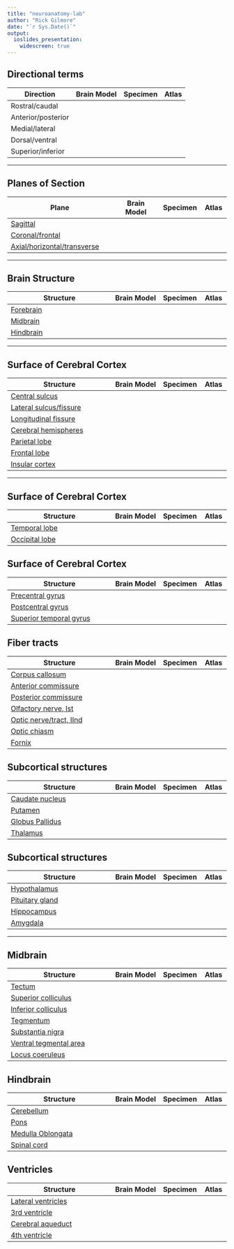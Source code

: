 ```yaml
---
title: "neuroanatomy-lab"
author: "Rick Gilmore"
date: "`r Sys.Date()`"
output: 
  ioslides_presentation:
    widescreen: true
---
```


## Directional terms

| Direction          | Brain Model | Specimen | Atlas |
|--------------------|-------------|----------|-------|
| Rostral/caudal     |             |          |       |
| Anterior/posterior |             |          |       |
| Medial/lateral     |             |          |       |
| Dorsal/ventral     |             |          |       |
| Superior/inferior  |             |          |       |

---

## Planes of Section

| Plane                      | Brain Model | Specimen | Atlas |
|----------------------------|-------------|----------|-------|
| [Sagittal](https://en.wikipedia.org/wiki/Sagittal_plane)                   |             |          |       |
| [Coronal/frontal](https://en.wikipedia.org/wiki/Coronal_plane) |             |          |       |
| [Axial/horizontal/transverse](https://en.wikipedia.org/wiki/Transverse_plane)           |             |          |       |

---

## Brain Structure

| Structure                  | Brain Model | Specimen | Atlas |
|----------------------------|-------------|----------|-------|
| [Forebrain](https://en.wikipedia.org/wiki/Prosencephalon)                  |             |          |       |
| [Midbrain](https://en.wikipedia.org/wiki/Midbrain)                   |             |          |       |
| [Hindbrain](https://en.wikipedia.org/wiki/Rhombencephalon)                  |             |          |       |

---

## Surface of Cerebral Cortex

| Structure                  | Brain Model | Specimen | Atlas |
|----------------------------|-------------|----------|-------|
| [Central sulcus](https://en.wikipedia.org/wiki/Central_sulcus)             |             |          |       |
| [Lateral sulcus/fissure](https://en.wikipedia.org/wiki/Lateral_sulcus)     |             |          |       |
| [Longitudinal fissure](https://en.wikipedia.org/wiki/Medial_longitudinal_fissure)       |             |          |       |
| [Cerebral hemispheres](https://en.wikipedia.org/wiki/Cerebral_hemisphere)       |             |          |       |
| [Parietal lobe](https://en.wikipedia.org/wiki/Parietal_lobe)              |             |          |       |
| [Frontal lobe](https://en.wikipedia.org/wiki/Frontal_lobe)               |             |          |       |
| [Insular cortex](https://en.wikipedia.org/wiki/Insular_cortex)             |             |          |       |

---

## Surface of Cerebral Cortex

| Structure                  | Brain Model | Specimen | Atlas |
|----------------------------|-------------|----------|-------|
| [Temporal lobe](https://en.wikipedia.org/wiki/Temporal_lobe)              |             |          |       |
| [Occipital lobe](https://en.wikipedia.org/wiki/Occipital_lobe)             |             |          |       |

## Surface of Cerebral Cortex

| Structure                  | Brain Model | Specimen | Atlas |
|----------------------------|-------------|----------|-------|
| [Precentral gyrus](https://en.wikipedia.org/wiki/Precentral_gyrus)           |             |          |       |
| [Postcentral gyrus](https://en.wikipedia.org/wiki/Postcentral_gyrus)          |             |          |       |
| [Superior temporal gyrus](https://en.wikipedia.org/wiki/Superior_temporal_gyrus)    |             |          |       |

## Fiber tracts

| Structure                  | Brain Model | Specimen | Atlas |
|----------------------------|-------------|----------|-------|
| [Corpus callosum](https://en.wikipedia.org/wiki/Corpus_callosum)            |             |          |       |
| [Anterior commissure](https://en.wikipedia.org/wiki/Anterior_commissure)        |             |          |       |
| [Posterior commissure](https://en.wikipedia.org/wiki/Posterior_commissure)       |             |          |       |
| [Olfactory nerve, Ist](https://en.wikipedia.org/wiki/Olfactory_nerve)       |             |          |       |
| [Optic nerve/tract, IInd](https://en.wikipedia.org/wiki/Optic_nerve)    |             |          |       |
| [Optic chiasm](https://en.wikipedia.org/wiki/Optic_chiasm)               |             |          |       |
| [Fornix](https://en.wikipedia.org/wiki/Fornix_\(neuroanatomy)                     |             |          |       |

## Subcortical structures

| Structure                  | Brain Model | Specimen | Atlas |
|----------------------------|-------------|----------|-------|
| [Caudate nucleus](https://en.wikipedia.org/wiki/Caudate_nucleus)            |             |          |       |
| [Putamen](https://en.wikipedia.org/wiki/Putamen)                    |             |          |       |
| [Globus Pallidus](https://en.wikipedia.org/wiki/Globus_pallidus)            |             |          |       |
| [Thalamus](https://en.wikipedia.org/wiki/Thalamus)                   |             |          |       |

## Subcortical structures

| Structure                  | Brain Model | Specimen | Atlas |
|----------------------------|-------------|----------|-------|
| [Hypothalamus](https://en.wikipedia.org/wiki/Hypothalamus)               |             |          |       |
| [Pituitary gland](https://en.wikipedia.org/wiki/Pituitary_gland)            |             |          |       |
| [Hippocampus](https://en.wikipedia.org/wiki/Hippocampus)                |             |          |       |
| [Amygdala](https://en.wikipedia.org/wiki/Amygdala)                   |             |          |       |

---

## Midbrain

| Structure                  | Brain Model | Specimen | Atlas |
|----------------------------|-------------|----------|-------|
| [Tectum](https://en.wikipedia.org/wiki/Midbrain_tectum)                     |             |          |       |
| [Superior colliculus](https://en.wikipedia.org/wiki/Superior_colliculus)        |             |          |       |
| [Inferior colliculus](https://en.wikipedia.org/wiki/Inferior_colliculus)        |             |          |       |
| [Tegmentum](https://en.wikipedia.org/wiki/Tegmentum)                  |             |          |       |
| [Substantia nigra](https://en.wikipedia.org/wiki/Substantia_nigra)           |             |          |       |
| [Ventral tegmental area](https://en.wikipedia.org/wiki/Ventral_tegmental_area)     |             |          |       |
| [Locus coeruleus](https://en.wikipedia.org/wiki/Locus_coeruleus)            |             |          |       |

## Hindbrain

| Structure                  | Brain Model | Specimen | Atlas |
|----------------------------|-------------|----------|-------|
| [Cerebellum](https://en.wikipedia.org/wiki/Cerebellum)                 |             |          |       |
| [Pons](https://en.wikipedia.org/wiki/Pons)                       |             |          |       |
| [Medulla Oblongata](https://en.wikipedia.org/wiki/Medulla_oblongata)          |             |          |       |
| [Spinal cord](https://en.wikipedia.org/wiki/Spinal_cord)                |             |          |       |

## Ventricles

| Structure                  | Brain Model | Specimen | Atlas |
|----------------------------|-------------|----------|-------|
| [Lateral ventricles](https://en.wikipedia.org/wiki/Lateral_ventricles)         |             |          |       |
| [3rd ventricle](https://en.wikipedia.org/wiki/Third_ventricle)              |             |          |       |
| [Cerebral aqueduct](https://en.wikipedia.org/wiki/Cerebral_aqueduct)          |             |          |       |
| [4th ventricle](https://en.wikipedia.org/wiki/Fourth_ventricle)              |             |          |       |         
